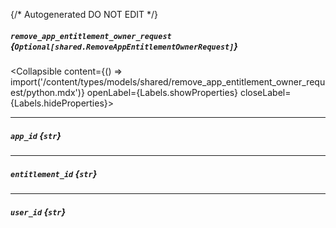 {/* Autogenerated DO NOT EDIT  */}

##### `remove_app_entitlement_owner_request` *{`Optional[shared.RemoveAppEntitlementOwnerRequest]`}*
<Collapsible content={() => import('/content/types/models/shared/remove_app_entitlement_owner_request/python.mdx')} openLabel={Labels.showProperties} closeLabel={Labels.hideProperties}>
</Collapsible>

---
##### `app_id` *{`str`}*

---
##### `entitlement_id` *{`str`}*

---
##### `user_id` *{`str`}*


